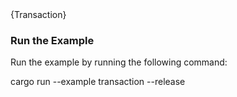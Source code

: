 
<CodeBlock className="language-rust">
    {Transaction}
</CodeBlock>

### Run the Example

Run the example by running the following command:

<CodeBlock className="language-bash">
    cargo run --example transaction --release
</CodeBlock>
